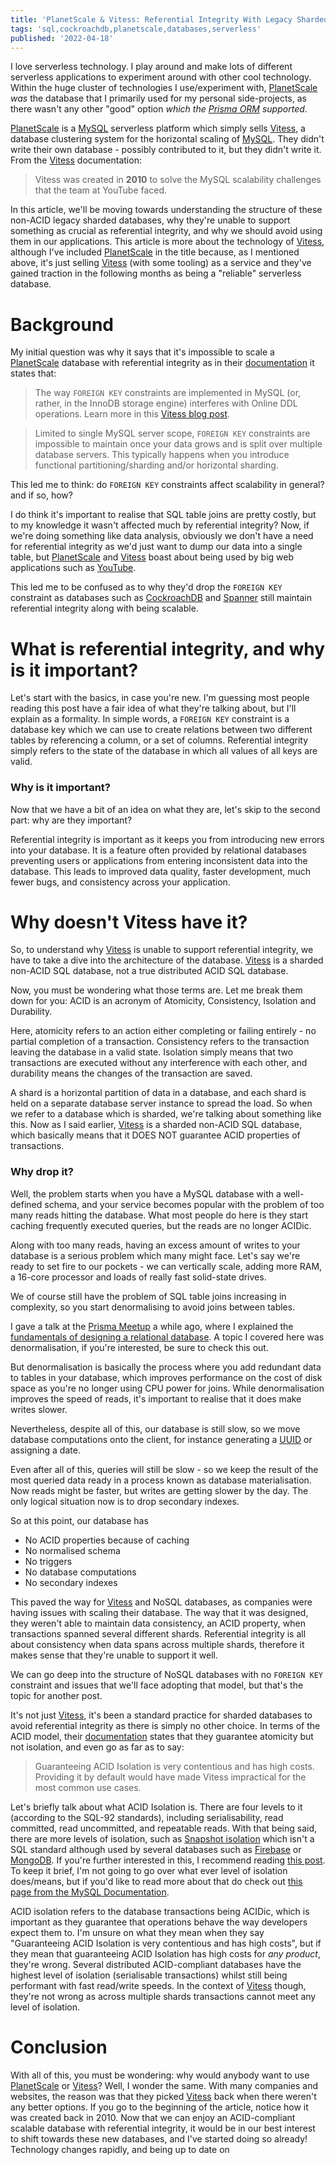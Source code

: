 ```yaml
---
title: 'PlanetScale & Vitess: Referential Integrity With Legacy Sharded Databases'
tags: 'sql,cockroachdb,planetscale,databases,serverless'
published: '2022-04-18'
---
```


I love serverless technology. I play around and make lots of different serverless applications to experiment around with other cool technology. Within the huge cluster of technologies I use/experiment with, [PlanetScale] _was_ the database that I primarily used for my personal side-projects, as there wasn't any other "good" option _which the [Prisma ORM](https://prisma.io) supported_.

[PlanetScale] is a [MySQL] serverless platform which simply sells [Vitess], a database clustering system for the horizontal scaling of [MySQL]. They didn't write their own database - possibly contributed to it, but they didn't write it. From the [Vitess] documentation:

> Vitess was created in **2010** to solve the MySQL scalability challenges that the team at YouTube faced.

In this article, we'll be moving towards understanding the structure of these non-ACID legacy sharded databases, why they're unable to support something as crucial as referential integrity, and why we should avoid using them in our applications. This article is more about the technology of [Vitess], although I've included [PlanetScale] in the title because, as I mentioned above, it's just selling [Vitess](https://vitess.io) (with some tooling) as a service and they've gained traction in the following months as being a "reliable" serverless database.

# Background

My initial question was why it says that it's impossible to scale a [PlanetScale] database with referential integrity as in their [documentation](https://docs.planetscale.com/learn/operating-without-foreign-key-constraints) it states that:

> The way `FOREIGN KEY` constraints are implemented in MySQL (or, rather, in the InnoDB storage engine) interferes with Online DDL operations. Learn more in this [Vitess blog post](https://vitess.io/blog/2021-06-15-online-ddl-why-no-fk/).

> Limited to single MySQL server scope, `FOREIGN KEY` constraints are impossible to maintain once your data grows and is split over multiple database servers. This typically happens when you introduce functional partitioning/sharding and/or horizontal sharding.

This led me to think: do `FOREIGN KEY` constraints affect scalability in general? and if so, how?

I do think it's important to realise that SQL table joins are pretty costly, but to my knowledge it wasn't affected much by referential integrity? Now, if we're doing something like data analysis, obviously we don't have a need for referential integrity as we'd just want to dump our data into a single table, but [PlanetScale] and [Vitess] boast about being used by big web applications such as [YouTube](https://vitess.io/docs/13.0/overview/history/).

This led me to be confused as to why they'd drop the `FOREIGN KEY` constraint as databases such as [CockroachDB] and [Spanner] still maintain referential integrity along with being scalable.

# What is referential integrity, and why is it important?

Let's start with the basics, in case you're new. I'm guessing most people reading this post have a fair idea of what they're talking about, but I'll explain as a formality. In simple words, a `FOREIGN KEY` constraint is a database key which we can use to create relations between two different tables by referencing a column, or a set of columns. Referential integrity simply refers to the state of the database in which all values of all keys are valid.

### Why is it important?

Now that we have a bit of an idea on what they are, let's skip to the second part: why are they important?

Referential integrity is important as it keeps you from introducing new errors into your database. It is a feature often provided by relational databases preventing users or applications from entering inconsistent data into the database. This leads to improved data quality, faster development, much fewer bugs, and consistency across your application.

# Why doesn't Vitess have it?

So, to understand why [Vitess] is unable to support referential integrity, we have to take a dive into the architecture of the database. [Vitess] is a sharded non-ACID SQL database, not a true distributed ACID SQL database.

Now, you must be wondering what those terms are. Let me break them down for you: ACID is an acronym of Atomicity, Consistency, Isolation and Durability.

Here, atomicity refers to an action either completing or failing entirely - no partial completion of a transaction. Consistency refers to the transaction leaving the database in a valid state. Isolation simply means that two transactions are executed without any interference with each other, and durability means the changes of the transaction are saved.

A shard is a horizontal partition of data in a database, and each shard is held on a separate database server instance to spread the load. So when we refer to a database which is sharded, we're talking about something like this. Now as I said earlier, [Vitess] is a sharded non-ACID SQL database, which basically means that it DOES NOT guarantee ACID properties of transactions.

### Why drop it?

Well, the problem starts when you have a MySQL database with a well-defined schema, and your service becomes popular with the problem of too many reads hitting the database. What most people do here is they start caching frequently executed queries, but the reads are no longer ACIDic.

Along with too many reads, having an excess amount of writes to your database is a serious problem which many might face. Let's say we're ready to set fire to our pockets - we can vertically scale, adding more RAM, a 16-core processor and loads of really fast solid-state drives.

We of course still have the problem of SQL table joins increasing in complexity, so you start denormalising to avoid joins between tables.

I gave a talk at the [Prisma Meetup](https://www.prisma.io/events) a while ago, where I explained the [fundamentals of designing a relational database](https://youtu.be/PUfqXnWhwLk). A topic I covered here was denormalisation, if you're interested, be sure to check this out.

But denormalisation is basically the process where you add redundant data to tables in your database, which improves performance on the cost of disk space as you're no longer using CPU power for joins. While denormalisation improves the speed of reads, it's important to realise that it does make writes slower.

Nevertheless, despite all of this, our database is still slow, so we move database computations onto the client, for instance generating a [UUID](https://en.wikipedia.org/wiki/Universally_unique_identifier) or assigning a date.

Even after all of this, queries will still be slow - so we keep the result of the most queried data ready in a process known as database materialisation. Now reads might be faster, but writes are getting slower by the day. The only logical situation now is to drop secondary indexes.

So at this point, our database has

- No ACID properties because of caching
- No normalised schema
- No triggers
- No database computations
- No secondary indexes

This paved the way for [Vitess] and NoSQL databases, as companies were having issues with scaling their database. The way that it was designed, they weren't able to maintain data consistency, an ACID property, when transactions spanned several different shards. Referential integrity is all about consistency when data spans across multiple shards, therefore it makes sense that they're unable to support it well.

We can go deep into the structure of NoSQL databases with no `FOREIGN KEY` constraint and issues that we'll face adopting that model, but that's the topic for another post.

It's not just [Vitess], it's been a standard practice for sharded databases to avoid referential integrity as there is simply no other choice. In terms of the ACID model, their [documentation](https://vitess.io/docs/13.0/reference/features/two-phase-commit/#isolation) states that they guarantee atomicity but not isolation, and even go as far as to say:

> Guaranteeing ACID Isolation is very contentious and has high costs. Providing it by default would have made Vitess impractical for the most common use cases.

Let's briefly talk about what ACID Isolation is. There are four levels to it (according to the SQL-92 standards), including serialisability, read committed, read uncommitted, and repeatable reads. With that being said, there are more levels of isolation, such as [Snapshot isolation](https://en.wikipedia.org/wiki/Snapshot_isolation) which isn't a SQL standard although used by several databases such as [Firebase](https://firebase.google.com/) or [MongoDB](https://www.mongodb.com/). If you're further interested in this, I recommend reading [this post](https://cinish.medium.com/database-acid-cap-isolation-levels-371b7e06a112). To keep it brief, I'm not going to go over what ever level of isolation does/means, but if you'd like to read more about that do check out [this page from the MySQL Documentation](https://dev.mysql.com/doc/refman/8.0/en/innodb-transaction-isolation-levels.html).

ACID isolation refers to the database transactions being ACIDic, which is important as they guarantee that operations behave the way developers expect them to. I'm unsure on what they mean when they say "Guaranteeing ACID Isolation is very contentious and has high costs", but if they mean that guaranteeing ACID Isolation has high costs for _any product_, they're wrong. Several distributed ACID-compliant databases have the highest level of isolation (serialisable transactions) whilst still being performant with fast read/write speeds. In the context of [Vitess] though, they're not wrong as across multiple shards transactions cannot meet any level of isolation.

# Conclusion

With all of this, you must be wondering: why would anybody want to use [PlanetScale] or [Vitess]? Well, I wonder the same. With many companies and websites, the reason was that they picked [Vitess] back when there weren't any better options. If you go to the beginning of the article, notice how it was created back in 2010. Now that we can enjoy an ACID-compliant scalable database with referential integrity, it would be in our best interest to shift towards these new databases, and I've started doing so already! Technology changes rapidly, and being up to date on

[planetscale]: https://planetscale.com
[mysql]: https://www.mysql.com/
[vitess]: https://vitess.io
[cockroachdb]: https://cockroachlabs.com
[spanner]: https://cloud.google.com/spanner

